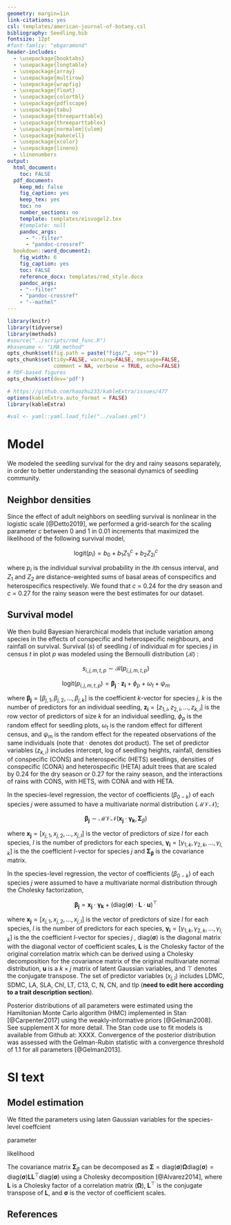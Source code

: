 ```yaml
---
geometry: margin=1in
link-citations: yes
csl: templates/american-journal-of-botany.csl
bibliography: Seedling.bib
fontsize: 12pt
#font-famliy: "ebgaramond"
header-includes:
  - \usepackage{booktabs}
  - \usepackage{longtable}
  - \usepackage{array}
  - \usepackage{multirow}
  - \usepackage{wrapfig}
  - \usepackage{float}
  - \usepackage{colortbl}
  - \usepackage{pdflscape}
  - \usepackage{tabu}
  - \usepackage{threeparttable}
  - \usepackage{threeparttablex}
  - \usepackage[normalem]{ulem}
  - \usepackage{makecell}
  - \usepackage{xcolor}
  - \usepackage{lineno}
  - \linenumbers
output:
  html_document:
    toc: FALSE
  pdf_document:
    keep_md: false
    fig_caption: yes
    keep_tex: yes
    toc: no
    number_sections: no
    template: templates/eisvogel2.tex
    #template: null
    pandoc_args:
      - "--filter"
      - "pandoc-crossref"
  bookdown::word_document2:
    fig_width: 6
    fig_caption: yes
    toc: FALSE
    reference_docx: templates/rmd_style.docx
    pandoc_args:
    - "--filter"
    - "pandoc-crossref"
    - "--mathml"
---
```


```r
library(knitr)
library(tidyverse)
library(methods)
#source("../scripts/rmd_func.R")
#basename <- "LMA_method"
opts_chunk$set(fig.path = paste("figs/", sep=""))
opts_chunk$set(tidy=FALSE, warning=FALSE, message=FALSE,
               comment = NA, verbose = TRUE, echo=FALSE)
# PDF-based figures
opts_chunk$set(dev='pdf')

# https://github.com/haozhu233/kableExtra/issues/477
options(kableExtra.auto_format = FALSE)
library(kableExtra)

#val <- yaml::yaml.load_file("../values.yml")
```

# Model

We modeled the seedling survival for the dry and rainy seasons separately, in order to better understanding the seasonal dynamics of seedling community.

## Neighbor densities

Since the effect of adult neighbors on seedling survival is nonlinear in the logistic scale [@Detto2019], we performed a grid-search for the scaling parameter $c$ between 0 and 1 in 0.01 increments that maximized the likelihood of the following survival model,

$$
\mathrm{logit}(p_i) = b_0 + b_1 Z_{1i}^c + b_2 Z_{2i}^c
$$

where $p_i$ is the individual survival probability in the *i*th census interval, and $Z_1$ and $Z_2$ are distance-weighted sums of basal areas of conspecifics and heterospecifics respectively.
We found that $c$ = 0.24 for the dry season and $c$ = 0.27 for the rainy season were the best estimates for our dataset.

## Survival model

We then build Bayesian hierarchical models that include variation among species in the effects of conspecific and heterospecific neighbours, and rainfall on survival.
Survival ($s$) of seedling *i* of individual *m* for species *j* in census *t* in plot *p*  was modeled using the Bernoulli distribution ($\mathcal{B}$) :

$$
s_{i,j,m,t,p} \sim \mathcal{B}(p_{i, j, m, t, p})
$$

$$
\mathrm{logit}(p_{i,j,m,t,p}) = \boldsymbol{\beta_{j}} \cdot \boldsymbol{z_{i}} + \phi_p + \omega_t + \psi_m
$$

where $\boldsymbol{\beta_{j}} = \left[\beta_{j,1}, \beta_{j,2}, \ldots, \beta_{j,k} \right]$ is the coefficient *k*-vector for species *j*,
*k* is the number of predictors for an individual seedling,
$\boldsymbol{z_i} = \left[z_{1,i}, z_{2,i}, \ldots, z_{k,i} \right]$ is the row vector of predictors of size *k* for an individual seedling,
$\phi_p$ is the random effect for seedling plots,
$\omega_t$ is the random effect for different census, and
$\psi_m$ is the random effect for the repeated observations of the same individuals
(note that $\cdot$ denotes dot product).
The set of predictor variables ($z_{k,i}$) includes
intercept,
log of seedling heights,
rainfall,
densities of conspecific (CONS) and heterospecific (HETS) seedlings,
densities of conspecific (CONA) and heterospecific (HETA) adult trees that are scaled by 0.24 for the dry season or 0.27 for the rainy season,
and the interactions of rains with CONS, with HETS, with CONA and with HETA.

In the species-level regression, the vector of coefficients ($\beta_{0-k}$) of each species *j* were assumed to have a multivariate normal distribution ($\mathcal{MVN}$);

$$
\boldsymbol{\beta_j} \sim  \mathcal{MVN}(\boldsymbol{x_j} \cdot \boldsymbol{\gamma_k}, {\boldsymbol \Sigma_{\beta}})
$$

where $\boldsymbol{x_{j}} = \left[x_{j,1}, x_{j,2}, \ldots, x_{j,l} \right]$ is the vector of predictors of size *l* for each species,
*l* is the number of predictors for each species,
$\boldsymbol{\gamma_i} = \left[\gamma_{1,k}, \gamma_{2,k}, \ldots, \gamma_{l,k} \right]$ is the the coefficient *l*-vector for species *j* and
$\boldsymbol{\Sigma_{\beta}}$ is the covariance matrix.

In the species-level regression, the vector of coefficients ($\beta_{0-k}$) of each species *j* were assumed to have a multivariate normal distribution through the Cholesky factorization,

$$
\boldsymbol{\beta_j} = \boldsymbol{x_j} \cdot \boldsymbol{\gamma_k} + (\mathrm{diag}(\boldsymbol{\sigma})\cdot \boldsymbol{L} \cdot \boldsymbol{u})^\top
$$

where $\boldsymbol{x_{j}} = \left[x_{j,1}, x_{j,2}, \ldots, x_{j,l} \right]$ is the vector of predictors of size *l* for each species,
*l* is the number of predictors for each species,
$\boldsymbol{\gamma_i} = \left[\gamma_{1,k}, \gamma_{2,k}, \ldots, \gamma_{l,k} \right]$ is the the coefficient *l*-vector for species *j* ,
$\mathrm{diag}(\boldsymbol{\sigma})$ is the diagonal matrix with the diagonal vector of coefficient scales,
$\boldsymbol{L}$ is the Cholesky factor of the original correlation matrix which can be derived using a Cholesky decomposition for the covariance matrix of the original multivariate normal distribution,
$\boldsymbol{u}$ is a $k \times j$ matrix of latent Gaussian variables, and
$\top$ denotes the conjugate transpose.
The set of predictor variables ($x_{j,l}$) includes
LDMC,
SDMC,
LA,
SLA,
Chl,
LT,
C13,
C,
N,
CN, and
tlp (**need to edit here according to a trait description section**).

Posterior distributions of all parameters were estimated using the Hamiltonian Monte Carlo algorithm (HMC) implemented in Stan [@Carpenter2017] using the weakly-informative priors [@Gelman2008].
See supplement X for more detail.
The Stan code use to fit models is available from Github at: XXXX.
Convergence of the posterior distribution was assessed with the Gelman-Rubin statistic with a convergence threshold of 1.1 for all parameters [@Gelman2013].

# SI text

## Model estimation

We fitted the parameters using laten Gaussian variables for the species-level coeffcient

\begin{align}
s_{i,j,m,t,p} &\sim \mathcal{B}(p_{i, j, m, t, p}) \\
\boldsymbol{\beta_j} &\sim \mathcal{MVN}(\boldsymbol{x_j} \cdot \boldsymbol{\gamma_k}, {\boldsymbol \Sigma_{\beta}})  \\
\gamma &\sim \mathcal{N}(0, 5) \\
L &\sim \mathrm{LkjCholesky}(2) \\
\tilde{\phi_p}, \tilde{\omega_t}, \tilde{\psi_m}, u &\sim \mathcal{N}(0, 1) \\
\tilde{\tau_{1-3}}, \tilde{\sigma_{1-3}} &\sim \mathcal{U}(0, \pi/2) \\
\beta &= x \cdot \gamma + (\mathrm{diag}(\sigma)\cdot L \cdot u)^\top \\
\tau_{1-3} &= 2.5 \times tan(\tilde{\tau_{1-3}}) \\
\sigma_{1-3} &= 2.5 \times tan(\tilde{\sigma_{1-3}}) \\
\phi_p &= \tau_1 \tilde{\phi_p} \\
\omega_t &= \tau_2 \tilde{\omega_t} \\
\psi_m &= \tau_3 \tilde{\psi_m} \\
\end{align}

parameter

\begin{align}
\mathrm{logit}(p_{i,j,m,t,p}) &= \boldsymbol{\beta_{j}} \cdot \boldsymbol{z_{i}} + \phi_p + \omega_t + \psi_m , \nonumber \\
\tau_{1-3} &= 2.5 \times tan(\tilde{\tau_{1-3}}), \nonumber \\
\sigma_{1-3} &= 2.5 \times tan(\tilde{\sigma_{1-3}}), \nonumber \\
\beta &= x \cdot \gamma + (\mathrm{diag}(\sigma)\cdot L \cdot u)^\top, \nonumber \\
\phi_p &= \tau_1 \tilde{\phi_p}, \nonumber \\
\omega_t &= \tau_2 \tilde{\omega_t}, \nonumber \\
\psi_m &= \tau_3 \tilde{\psi_m}
\end{align}


likelihood

\begin{align}
s_{i,j,m,t,p} &\sim \mathcal{B}(p_{i, j, m, t, p}) , \nonumber \\
\boldsymbol{\beta_j} &\sim \mathcal{MVN}(\boldsymbol{x_j} \cdot \boldsymbol{\gamma_k}, {\boldsymbol \Sigma_{\beta}}) , \nonumber \\
\tilde{\phi_p}, \tilde{\omega_t}, \tilde{\psi_m}, u &\sim \mathcal{N}(0, 1), \nonumber \\
\tilde{\tau_{1-3}}, \tilde{\sigma_{1-3}} &\sim \mathcal{U}(0, \pi/2), \nonumber \\
\gamma &\sim \mathcal{N}(0, 5), \nonumber \\
L &\sim \mathrm{LkjCholesky}(2)
\end{align}



The covariance matrix $\boldsymbol \Sigma_{\beta}$ can be decomposed as ${\boldsymbol \Sigma} = \mathrm {diag}({\boldsymbol \sigma}){\boldsymbol \Omega}\mathrm {diag}({\boldsymbol \sigma}) = \mathrm {diag}({\boldsymbol \sigma})\boldsymbol{LL}^\top \mathrm {diag}({\boldsymbol \sigma})$ using a Cholesky decomposition [@Alvarez2014],
where
$\boldsymbol{L}$ is a Cholesky factor of a correlation matrix ($\boldsymbol \Omega$),
$\boldsymbol{L}^\top$ is the conjugate transpose of $\boldsymbol{L}$, and
$\boldsymbol \sigma$ is the vector of coefficient scales.






## References